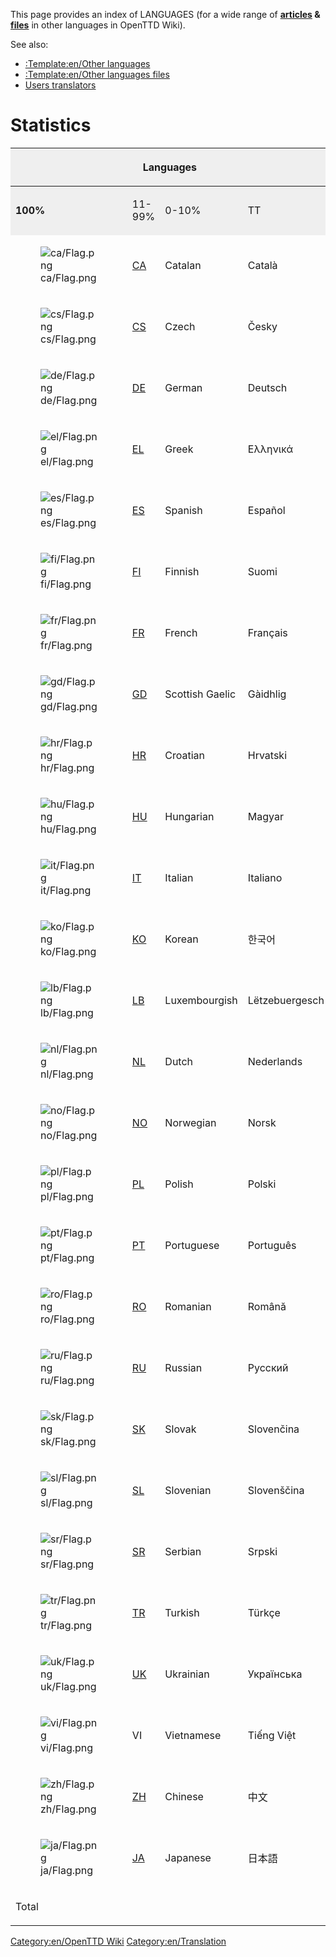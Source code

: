 

This page provides an index of LANGUAGES (for a wide range of '''[[:Category:en/Articles in other languages|articles]] & [[:Category:en/Files in other languages|files]]''' in other languages in OpenTTD Wiki).

See also:
*[[:Template:en/Other languages]]
*[[:Template:en/Other languages files]]
*[[:Category:en/Translators| Users translators]]

=Statistics=

{{en/Warning|Read [[:en/Other languages|the page discussion]] before editing}}
<!--

Automatic update (by yazalo) for languages (list by order of introduction):
- Polish		(Dane na temat języka polskiego są aktualizowane automatycznie)
- Catalan		(Les dades sobre català s’actualitzen automàticament)
- German		(Die deutschsprachigen Daten werden automatisch aktualisiert)
- Spanish		(Los datos en español se actualizan automáticamente)
- French		(Les données en langue française sont mises à jour automatiquement)
- Hungarian		(A magyar nyelvű információk automatikusan frissülnek)
- Italian		(I dati in lingua italiana vengono aggiornati automaticamente)
- Korean		(한국어 정보는 자동으로 업데이트됩니다)
- Dutch			(De gegevens in de Nederlandse taal worden automatisch bijgewerkt)
- Russian		(Данные о русском языке обновляются автоматически)
- Scottish Gaelic	(Tha dàta Gàidhlig na h-Alba air ùrachadh gu fèin-ghluasadach)

I can also automate data for other languages, but I need the necessary links

-->
{|border="2" width="650" cellspacing="4" cellpadding="3" rules="all" style="margin:1em 1em 1em 0; border:solid 1px #AAAAAA;"
!width='150' style="background:#efefef;" rowspan=2 colspan=4|Languages
!width='200' style="background:#efefef;" colspan=4|[[:Category:en/Articles in other languages|Translated articles]]
!width='50' style="background:#efefef;" rowspan=2|[[:Category:en/Files in other languages|Files]]
!width='250' style="background:#efefef;" rowspan=2|At...
|-
|width='50' style="background:#efefef;"|'''100%'''
|width='50' style="background:#efefef;"|11-99%
|width='50' style="background:#efefef;"|0-10%
!width='50' style="background:#efefef;"|TT
|- align="center" style="height:25px;"
|[[File:ca/Flag.png]]
|[[:Category:en/Catalan (Català)|CA]]||Catalan||Català
|'''{{ #expr: {{PAGESINCAT:Articles en català/Ca}} - ( {{PAGESINCAT:Traducció més 10 per cent/Ca}} + {{PAGESINCAT:Traducció menys 10 per cent/Ca}} ) }}''' <!-- 100% translated CA -->
|[[:Category:ca/Traducció més 10 per cent|{{PAGESINCAT:Traducció més 10 per cent/Ca}}]]									   <!-- 11-99% translated CA -->
|[[:Category:ca/Traducció menys 10 per cent|{{PAGESINCAT:Traducció menys 10 per cent/Ca}}]]								   <!-- 0-10% translated CA -->
|[[:Category:ca/Articles en català|{{PAGESINCAT:Articles en català/Ca}}]]										   <!-- tt CA -->
|[[:Category:ca/Fitxers en català|{{PAGESINCAT:Fitxers en català/Ca}}]]											   <!-- files -->
| <p style="font-size: 80%">{{LOCALDAY}}. {{LOCALMONTHNAMEGEN}} {{LOCALYEAR}} (auto)</p>   								   <!-- date review -->
|- align="center"
|[[File:cs/Flag.png]]
|[[:Category:en/Czech (Česky)|CS]]||Czech||Česky
|6                                    <!-- 100% translated CS -->
|2                                    <!-- 11-99% translated CS -->
|4                                    <!-- 0-10% translated CS -->
|[[:Category:cs/Články v českých|12]]  <!-- tt CS -->
|[[:Category:cs/Soubory v českých|3]] <!-- files -->
| <p style="font-size: 80%">5 September 2011</p> <!-- date review --> 
|- align="center"
|[[File:de/Flag.png]]
|[[:Category:en/German (Deutsch)|DE]]||German||Deutsch
|'''{{ #expr: {{PAGESINCAT:Artikel in deutscher Sprache/De}} - ( {{PAGESINCAT:Übersetzt von über 10 Prozent/De}} + {{PAGESINCAT:Übersetzt nichts/De}} ) }}'''           <!-- 100% translated DE -->
|[[:Category:de/Übersetzt von über 10 Prozent|{{PAGESINCAT:Übersetzt von über 10 Prozent/De}}]]                                                                         <!-- 11-99% translated DE -->
|[[:Category:de/Übersetzt nichts|{{PAGESINCAT:Übersetzt nichts/De}}]]                             				                                        <!-- 0-10% translated DE -->
|[[:Category:de/Artikel in deutscher Sprache|{{PAGESINCAT:Artikel in deutscher Sprache/De}}]]                                                                           <!-- tt DE -->
|[[:Category:de/Akten in deutscher Sprache|{{PAGESINCAT:Akten in deutscher Sprache/De}}]]                                                                               <!-- files -->
| <p style="font-size: 80%">{{LOCALDAY}}. {{LOCALMONTHNAMEGEN}} {{LOCALYEAR}} (auto)</p>                                                                                <!-- date review -->
|- align="center"
|[[File:el/Flag.png]]
|[[:Category:en/Greek (Ελληνικά)|EL]]||Greek||Ελληνικά
|5                                                <!-- 100% translated EL -->
|                                                <!-- 11-99% translated EL -->
|                                               <!-- 0-10% translated EL -->
|[[:Category:el/Τα άρθρα στην ελληνική γλώσσα|5]]<!-- tt EL -->
|[[:Category:el/Αρχεία στα ελληνικά|1]]          <!-- files -->
| <p style="font-size: 80%">22 October 2010</p>  <!-- date review -->
|- align="center"
|[[File:es/Flag.png]]
|[[:Category:en/Spanish (Español)|ES]]||Spanish||Español
|'''{{ #expr: {{PAGESINCAT:Artículos en español/Es}} - ( {{PAGESINCAT:Traducción más 10 por ciento/Es}} + {{PAGESINCAT:Traducción menos 10 por ciento/Es}} ) }}'''	<!-- 100% translated ES -->
|[[:Category:es/Traducción más 10 por ciento|{{PAGESINCAT:Traducción más 10 por ciento/Es}}]]										<!-- 11-99% translated ES -->
|[[:Category:es/Traducción menos 10 por ciento|{{PAGESINCAT:Traducción menos 10 por ciento/Es}}]]									<!-- 0-10% translated ES -->
|[[:Category:es/Artículos en español|{{PAGESINCAT:Artículos en español/Es}}]]												<!-- tt ES -->
|[[:Category:es/Archivos en español|{{PAGESINCAT:Archivos en español/Es}}]]												<!-- files -->
| <p style="font-size: 80%">{{LOCALDAY}}. {{LOCALMONTHNAMEGEN}} {{LOCALYEAR}} (auto)</p>										<!-- date review -->
|- align="center"
|[[File:fi/Flag.png]]
|[[:Category:en/Finnish (Suomi)|FI]]||Finnish||Suomi
|'''15'''                                <!-- 100% translated FI -->
|2                                       <!-- 11-99% translated FI -->
|0                                       <!-- 0-10% translated FI -->
|[[:Category:fi/Artikkelit suomeksi|17]] <!-- tt FI -->
|[[:Category:fi/Kuvaa Suomen|12]]        <!-- files -->
| <p style="font-size: 80%">6 February 2011</p> <!-- date review -->
|- align="center"
|[[File:fr/Flag.png]]
|[[:Category:en/French (Français)|FR]]||French||Français
|'''{{ #expr: {{PAGESINCAT:Articles en français/Fr}} - ( {{PAGESINCAT:Traduit plus 10 pour cent/Fr}} + {{PAGESINCAT:Traduit rien/Fr}} ) }}'''	<!-- 100% translated FR -->
|[[:Category:fr/Traduit plus 10 pour cent|{{PAGESINCAT:Traduit plus 10 pour cent/Fr}}]]								<!-- 11-99% translated FR -->
|[[:Category:fr/Traduit rien|{{PAGESINCAT:Traduit rien/Fr}}]]											<!-- 0-10% translated FR -->
|[[:Category:fr/Articles en français|{{PAGESINCAT:Articles en français/Fr}}]]									<!-- tt FR -->
|[[:Category:fr/Fichiers en français|{{PAGESINCAT:Fichiers en français/Fr}}]]									<!-- files -->
| <p style="font-size: 80%">{{LOCALDAY}}. {{LOCALMONTHNAMEGEN}} {{LOCALYEAR}} (auto)</p>							<!-- date review -->
|- align="center"
|[[File:gd/Flag.png]]
|[[:Category:en/Scottish Gaelic (Gàidhlig)|GD]]||Scottish Gaelic||Gàidhlig
|'''{{ #expr: {{PAGESINCAT:Aistidhean sa Ghàidhlig/Gd}} - ( {{PAGESINCAT:Barrachd air 10 sa cheud dheth air eadar-theangachadh/Gd}} + {{PAGESINCAT:Gun eadar-theangachadh/Gd}} ) }}'''	                                                                                        <!-- 100% translated GD -->
|[[:Category:gd/Barrachd air 10 sa cheud dheth air eadar-theangachadh|{{PAGESINCAT:Barrachd air 10 sa cheud dheth air eadar-theangachadh/Gd}}]]						                                                        <!-- 11-99% translated GD -->
|[[:Category:gd/Gun eadar-theangachadh|{{PAGESINCAT:Gun eadar-theangachadh/Gd}}]]					<!-- 0-10% translated GD -->
|[[:Category:gd/Aistidhean sa Ghàidhlig|{{PAGESINCAT:Aistidhean sa Ghàidhlig/Gd}}]]					<!-- tt GD -->
|[[:Category:gd/Faidhlichean sa Ghàidhlig|{{PAGESINCAT:Faidhlichean sa Ghàidhlig/Gd}}]]	                                <!-- files -->
| <p style="font-size: 80%">{{LOCALDAY}}. {{LOCALMONTHNAMEGEN}} {{LOCALYEAR}} (auto)</p>                                <!-- date review -->
|- align="center"
|[[File:hr/Flag.png]]
|[[:Category:en/Croatian (Hrvatski)|HR]]||Croatian||Hrvatski
|                                        <!-- 100% translated HR -->
|                                        <!-- 11-99% translated HR -->
|1                                       <!-- 0-10% translated HR -->
|[[:Category:hr/Članci na hrvatskom|1]]  <!-- tt HR -->
|[[:Category:hr/Datoteke na hrvatskom|1]]<!-- files -->
| <p style="font-size: 80%">22 October 2010</p> <!-- date review -->
|- align="center"
|[[File:hu/Flag.png]]
|[[:Category:en/Hungarian (Magyar)|HU]]||Hungarian||Magyar
|'''{{ #expr: {{PAGESINCAT:Cikkek magyar/Hu}} - ( {{PAGESINCAT:Lefordítva több mint 10 százalék/Hu}} + {{PAGESINCAT:Lefordítva a 10 százalékot/Hu}} ) }}'''	<!-- 100% translated HU -->
|[[:Category:hu/Lefordítva több mint 10 százalék|{{PAGESINCAT:Lefordítva több mint 10 százalék/Hu}}]]								<!-- 11-99% translated HU -->
|[[:Category:hu/Lefordítva a 10 százalékot|{{PAGESINCAT:Lefordítva a 10 százalékot/Hu}}]]									<!-- 0-10% translated HU -->
|[[:Category:hu/Cikkek magyar|{{PAGESINCAT:Cikkek magyar/Hu}}]]													<!-- tt HU -->
|[[:Category:hu/Kép a magyar|{{PAGESINCAT:Kép a magyar/Hu}}]]													<!-- files -->
| <p style="font-size: 80%">{{LOCALDAY}}. {{LOCALMONTHNAMEGEN}} {{LOCALYEAR}} (auto)</p>									<!-- date review -->
|- align="center"
|[[File:it/Flag.png]]
|[[:Category:en/Italian (Italiano)|IT]]||Italian||Italiano
|'''{{ #expr: {{PAGESINCAT:Articoli in italiano/It}} - ( {{PAGESINCAT:Tradotto più 10 per cento/It}} + {{PAGESINCAT:Tradotto meno 10 per cento/It}} ) }}'''	<!-- 100% translated IT -->
|[[:Category:it/Tradotto più 10 per cento|{{PAGESINCAT:Tradotto più 10 per cento/It}}]]										<!-- 11-99% translated IT -->
|[[:Category:it/Tradotto meno 10 per cento|{{PAGESINCAT:Tradotto meno 10 per cento/It}}]]									<!-- 0-10% translated IT -->
|[[:Category:it/Articoli in italiano|{{PAGESINCAT:Articoli in italiano/It}}]]											<!-- tt IT -->
|[[:Category:it/File in italiano|{{PAGESINCAT:File in italiano/It}}]]												<!-- files -->
| <p style="font-size: 80%">{{LOCALDAY}}. {{LOCALMONTHNAMEGEN}} {{LOCALYEAR}} (auto)</p>									<!-- date review -->
|- align="center"
|[[File:ko/Flag.png]]
|[[:Category:en/Korean (한국어)|KO]]||Korean||한국어
|'''{{ #expr: {{PAGESINCAT:한국어 문서/Ko}} - ( {{PAGESINCAT:10퍼센트 이상 번역된 문서/Ko}} + {{PAGESINCAT:10퍼센트 이하 번역된 문서/Ko}} ) }}'''	<!-- 100% translated KO -->
|[[:Category:ko/10퍼센트 이상 번역된 문서|{{PAGESINCAT:10퍼센트 이상 번역된 문서/Ko}}]]								<!-- 11-99% translated KO -->
|[[:Category:ko/10퍼센트 이하 번역된 문서|{{PAGESINCAT:10퍼센트 이하 번역된 문서/Ko}}]]								<!-- 0-10% translated KO -->
|[[:Category:ko/한국어 문서|{{PAGESINCAT:한국어 문서/Ko}}]]											<!-- tt KO -->
|[[:Category:ko/한국어 파일|{{PAGESINCAT:한국어 파일/Ko}}]]											<!-- files -->
| <p style="font-size: 80%">{{LOCALDAY}}. {{LOCALMONTHNAMEGEN}} {{LOCALYEAR}} (auto)</p>						<!-- date review -->
|- align="center"
|[[File:lb/Flag.png]]
|[[:Category:en/Luxembourgish (Lëtzebuergesch)|LB]]||Luxembourgish||Lëtzebuergesch
|                                              <!-- 100% translated  -->
|                                              <!-- 11-99% translated  -->
|                                              <!-- 0-10% translated  -->
|[[:Category:lb/Artikelen op Lëtzebuergesch|0]]<!-- tt  -->
|                                              <!-- files -->
| <p style="font-size: 80%"></p>               <!-- date review -->
|- align="center"
|[[File:nl/Flag.png]]
|[[:Category:en/Dutch (Nederlands)|NL]]||Dutch||Nederlands
|'''{{ #expr: {{PAGESINCAT:Artikelen in het Nederlands/Nl}} - ( {{PAGESINCAT:Vertaling plus 10 procent/Nl}} + {{PAGESINCAT:Vertaling min 10 procent/Nl}} ) }}'''	<!-- 100% translated NL -->
|[[:Category:nl/Vertaling plus 10 procent|{{PAGESINCAT:Vertaling plus 10 procent/Nl}}]]											<!-- 11-99% translated NL -->
|[[:Category:nl/Vertaling min 10 procent|{{PAGESINCAT:Vertaling min 10 procent/Nl}}]]											<!-- 0-10% translated NL -->
|[[:Category:nl/Artikelen in het Nederlands|{{PAGESINCAT:Artikelen in het Nederlands/Nl}}]]										<!-- tt NL -->
|[[:Category:nl/Bestanden in het Nederlands|{{PAGESINCAT:Bestanden in het Nederlands/Nl}}]]										<!-- files -->
| <p style="font-size: 80%">{{LOCALDAY}}. {{LOCALMONTHNAMEGEN}} {{LOCALYEAR}} (auto)</p>										<!-- date review -->
|- align="center"
|[[File:no/Flag.png]]
|[[:Category:en/Norwegian (Norsk)|NO]]||Norwegian||Norsk
|'''3'''                                     <!-- 100% translated  -->
|0                                           <!-- 11-99% translated  -->
|2                                           <!-- 0-10% translated  -->
|[[:Category:no/Artikler i norske|5]]        <!-- tt  -->
|[[:Category:no/Filer i norske|2]]           <!-- files -->
| <p style="font-size: 80%">11 January 2011</p> <!-- date review -->
|- align="center"
|[[File:pl/Flag.png]]
|[[:Category:en/Polish (Polski)|PL]]||Polish||Polski
|'''{{ #expr: {{PAGESINCAT:Artykuły w języku polskim/Pl}} - ( {{PAGESINCAT:Tłumaczenie plus 10 procent/Pl}} + {{PAGESINCAT:Tłumaczenie poniżej 10 procent/Pl}} ) }}'''  <!-- Całkowicie przetłumaczone na język Polski -->
|[[:Category:pl/Tłumaczenie plus 10 procent|{{PAGESINCAT:Tłumaczenie plus 10 procent/Pl}}]]                                                                             <!-- Przetłumaczone na PL 11-99% -->
|[[:Category:pl/Tłumaczenie poniżej 10 procent|{{PAGESINCAT:Tłumaczenie poniżej 10 procent/Pl}}]]                                                                       <!-- Przetłumaczone na PL 0-10% -->
|[[:Category:pl/Artykuły w języku polskim|{{PAGESINCAT:Artykuły w języku polskim/Pl}}]]                                                                                 <!-- Suma artykułów w języku polskim (częściowo+całkowicie) -->
|[[:Category:pl/Pliki w języku polskim|{{PAGESINCAT:Pliki w języku polskim/Pl}}]]                                                                                       <!-- pliki -->
| <p style="font-size: 80%">{{LOCALDAY}}. {{LOCALMONTHNAMEGEN}} {{LOCALYEAR}} (auto)</p>                                                                               <!-- data aktualizacji -->
|- align="center"
|[[File:pt/Flag.png]]
|[[:Category:en/Portuguese (Português)|PT]]||Portuguese||Português
|'''13'''                                   <!-- 100% translated  -->
|4                                          <!-- 11-99% translated  -->
|2                                          <!-- 0-10% translated  -->
|[[:Category:pt/Artigos em Português|19]]   <!-- tt  -->
|[[:Category:pt/Arquivos em Português|17]]  <!-- files -->
| <p style="font-size: 80%">5 September 2011</p> <!-- date review -->
|- align="center"
|[[File:ro/Flag.png]]
|[[:Category:en/Romanian (Română)|RO]]||Romanian||Română
|                                            <!-- 100% translated RO -->
|                                            <!-- 11-99% translated RO -->
|2                                           <!-- 0-10% translated RO -->
|[[:Category:ro/Articole în limba română|2]] <!-- tt RO -->
|[[:Category:ro/Fişiere în limba română|2]]  <!-- files -->
| <p style="font-size: 80%">9 October 2010</p> <!-- date review -->
|- align="center"
|[[File:ru/Flag.png]]
|[[:Category:en/Russian (Русский)|RU]]||Russian||Русский
|'''{{ #expr: {{PAGESINCAT:Статьи на русском языке/Ru}} - ( {{PAGESINCAT:Переведено более 10 процентов/Ru}} + {{PAGESINCAT:Переведено менее 10 процентов/Ru}} ) }}'''	<!-- 100% translated IT -->
|[[:Category:ru/Переведено более 10 процентов|{{PAGESINCAT:Переведено более 10 процентов/Ru}}]]										<!-- 11-99% translated IT -->
|[[:Category:ru/Переведено менее 10 процентов|{{PAGESINCAT:Переведено менее 10 процентов/Ru}}]]										<!-- 0-10% translated IT -->
|[[:Category:ru/Статьи на русском языке|{{PAGESINCAT:Статьи на русском языке/Ru}}]]											<!-- tt IT -->
|[[:Category:ru/Файлы на русском языке|{{PAGESINCAT:Файлы на русском языке/Ru}}]]											<!-- files -->
| <p style="font-size: 80%">{{LOCALDAY}}. {{LOCALMONTHNAMEGEN}} {{LOCALYEAR}} (auto)</p>										<!-- date review -->
|- align="center"
|[[File:sk/Flag.png]]
|[[:Category:en/Slovak (Slovenčina)|SK]]||Slovak||Slovenčina
|9                                      <!-- 100% translated  -->
|0                                      <!-- 11-99% translated  -->
|0                                      <!-- 0-10% translated  -->
|[[:Category:sk/Články na slovenské|9]] <!-- tt  -->
|[[:Category:sk/Súbory vo slovenské|1]] <!-- files -->
| <p style="font-size: 80%">17 November 2012</p> <!-- date review -->
|- align="center"
|[[File:sl/Flag.png]]
|[[:Category:en/Slovenian (Slovenščina)|SL]]||Slovenian||Slovenščina
|                                         <!-- 100% translated  -->
|                                         <!-- 11-99% translated  -->
|1                                         <!-- 0-10% translated  -->
|[[:Category:sl/Članki v slovenščini|1]]  <!-- tt  -->
|[[:Category:sl/Datotek v slovenščini|1]] <!-- files -->
| <p style="font-size: 80%">6 November 2010</p> <!-- date review -->
|- align="center"
|[[File:sr/Flag.png]]
|[[:Category:en/Serbian (Srpski)|SR]]||Serbian||Srpski
|1                                      <!-- 100% translated  -->
|0                                      <!-- 11-99% translated  -->
|1                                      <!-- 0-10% translated  -->
|[[:Category:sr/Članci na srpskom|2]]   <!-- tt  -->
|[[:Category:sr/Datoteka na srpskom|1]] <!-- files -->
| <p style="font-size: 80%">6 February 2011</p> <!-- date review -->
|- align="center"
|[[File:tr/Flag.png]]
|[[:Category:en/Turkish (Türkçe)|TR]]||Turkish||Türkçe
|'''2'''                                         <!-- 100% translated TR -->
|0                                               <!-- 11-99% translated TR -->
|2                                               <!-- 0-10% translated TR -->
|[[:Category:tr/Türk Makaleler|4]]               <!-- tt TR -->
|[[:Category:tr/Türkçe olarak Dosyalar|1]]       <!-- files -->
| <p style="font-size: 80%">11 January 2011</p>  <!-- date review -->
|- align="center"
|[[File:uk/Flag.png]]
|[[:Category:en/Ukrainian (Українська)|UK]]||Ukrainian||Українська
|6                                               <!-- 100% translated UK -->
|                                                <!-- 11-99% translated UK -->
|                                                <!-- 0-10% translated UK -->
|[[:Category:uk/Статті на українській мові|6]]   <!-- tt UK -->
|                                                <!-- files -->
| <p style="font-size: 80%">5 September 2011</p>   <!-- date review -->
|- align="center"
|[[File:vi/Flag.png]]
|VI||Vietnamese||Tiếng Việt
|                                <!-- 100% translated VI -->
|                                <!-- 11-99% translated VI -->
|                                <!-- 0-10% translated VI -->
|                                <!-- tt VI -->
|                                <!-- files -->
| <p style="font-size: 80%"></p> <!-- date review -->
|- align="center"
|[[File:zh/Flag.png]]
|[[:Category:en/Chinese (中文)|ZH]]||Chinese||中文
|8                                 <!-- 100% translated ZH -->
|3                                 <!-- 11-99% translated ZH -->
|4                                 <!-- 0-10% translated ZH -->
|[[:Category:zh/中文文章|15]]          <!-- tt ZH -->
|[[:Category:zh/中文文件|4]]                                 <!-- files -->
| <p style="font-size: 80%">17 November 2012</p>   <!-- date review -->
|- align="center"
|[[File:ja/Flag.png]]
|[[:Category:en/Japanese (日本語)|JA]]||Japanese||日本語
|                                 <!-- 100% translated JA -->
|                                 <!-- 11-99% translated JA -->
|2                           <!-- 0-10% translated JA -->
|[[:Category:ja/日本語のページ|2]]         <!-- tt JA -->
|                                 <!-- files -->
| <p style="font-size: 80%">7 August 2018</p>   <!-- date review -->
|- align="center" style="background:#efefef;"
| colspan=4|Total
|'''2021''' <!-- 100% translated -->
|82         <!-- 11-99% translated -->
|214        <!-- 0-10% translated -->
|2318       <!-- tt  -->
|674        <!-- files -->
|
|}

[[Category:en/OpenTTD Wiki]][[Category:en/Translation]]